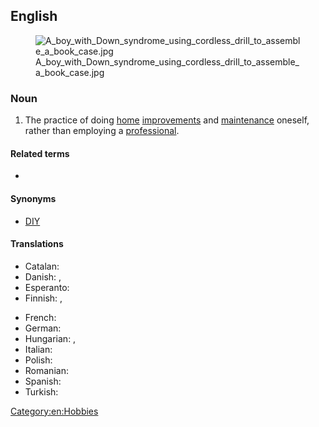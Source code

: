 {{also|do-it-yourself}}

==English==
[[Image:A boy with Down syndrome using cordless drill to assemble a book case.jpg|thumb]]

===Noun===
{{wikipedia}}
{{en-noun|-}}

# The practice of doing [[home]] [[improvement]]s and [[maintenance]] oneself, rather than employing a [[professional]].

====Related terms====
* {{l|en|do-it-yourself}}

====Synonyms====
* [[DIY]]

====Translations====
{{trans-top|practice of doing home improvements and maintenance oneself}}
* Catalan: {{t+|ca|bricolatge|m}}
* Danish: {{t|da|gør-det-selv|n}}, {{t|da|gør det selv|n}}
* Esperanto: {{t|eo|memfarado}}
* Finnish: {{t|fi|tee se itse}}, {{t|fi|itsetekeminen}}
{{trans-mid}}
* French: {{t+|fr|bricolage|m}}
* German: {{t|de|mach es selbst}}
* Hungarian: {{t+|hu|barkácsolás}}, {{t|hu|fúrás-faragás}}
* Italian: {{t|it|fai da te|m}}
* Polish: {{t+|pl|majsterkowanie|n}}
* Romanian: {{t|ro|fă-o singur}}
* Spanish: {{t|es|bricolaje|m}}
* Turkish: {{t|tr|kendin yap}}
{{trans-bottom}}

[[Category:en:Hobbies]]